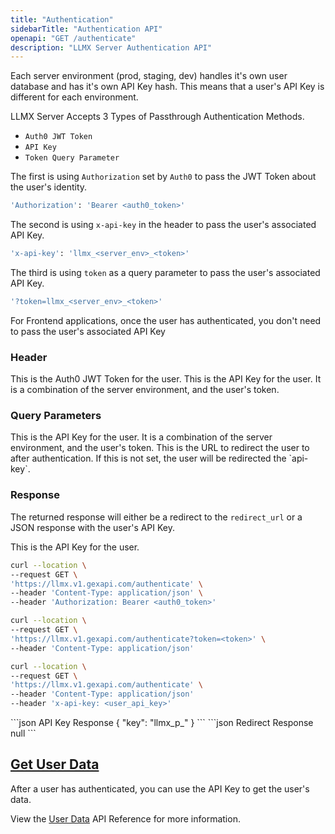 ```yaml
---
title: "Authentication"
sidebarTitle: "Authentication API"
openapi: "GET /authenticate"
description: "LLMX Server Authentication API"
---
```


Each server environment (prod, staging, dev) handles it's own user database and has it's own
API Key hash. This means that a user's API Key is different for each environment.

LLMX Server Accepts 3 Types of Passthrough Authentication Methods.
- `Auth0 JWT Token`
- `API Key`
- `Token Query Parameter`

The first is using `Authorization` set by `Auth0` to pass the JWT Token about the user's identity.

```bash
'Authorization': 'Bearer <auth0_token>'
```

The second is using `x-api-key` in the header to pass the user's associated API Key. 

```bash
'x-api-key': 'llmx_<server_env>_<token>'
```

The third is using `token` as a query parameter to pass the user's associated API Key.

```bash
'?token=llmx_<server_env>_<token>'
```

For Frontend applications, once the user has authenticated, you don't need to pass the user's associated API Key

### Header

<ParamField header="Authorization" type="string">
    This is the Auth0 JWT Token for the user.
</ParamField>

<ParamField header="x-api-key" type="string">
  This is the API Key for the user. It is a combination of the server environment, and the user's token.
</ParamField>


### Query Parameters

<ParamField query="token" type="string">
  This is the API Key for the user. It is a combination of the server environment, and the user's token.
</ParamField>

<ParamField query="redirect_url" type="string">
    This is the URL to redirect the user to after authentication.
    If this is not set, the user will be redirected the `api-key`.
</ParamField>


### Response

The returned response will either be a redirect to the `redirect_url` or a JSON response with the user's API Key.

<ResponseField name="key" type="string">
    This is the API Key for the user.
</ResponseField>

<RequestExample>

```bash Auth0
curl --location \
--request GET \
'https://llmx.v1.gexapi.com/authenticate' \
--header 'Content-Type: application/json' \
--header 'Authorization: Bearer <auth0_token>'
```


```bash token
curl --location \
--request GET \
'https://llmx.v1.gexapi.com/authenticate?token=<token>' \
--header 'Content-Type: application/json'
```


```bash x-api-key
curl --location \
--request GET \
'https://llmx.v1.gexapi.com/authenticate' \
--header 'Content-Type: application/json'
--header 'x-api-key: <user_api_key>'
```

</RequestExample>

<ResponseExample>
```json API Key Response
{
  "key": "llmx_p_<token>"
}
```
```json Redirect Response
null
```

</ResponseExample>

## [Get User Data](/api-reference/users/user-data)

After a user has authenticated, you can use the API Key to get the user's data.

View the [User Data](/api-reference/users/user-data) API Reference for more information.










